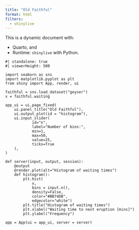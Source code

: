 ```yaml
---
title: "Old Faithful"
format: html
filters:
  - shinylive
---
```


This is a dynamic document with:

- Quarto, and
- Runtime: `shinylive` with Python.

```shinylive-python
#| standalone: true
#| viewerHeight: 500

import seaborn as sns
import matplotlib.pyplot as plt
from shiny import App, render, ui

faithful = sns.load_dataset("geyser")
x = faithful.waiting

app_ui = ui.page_fixed(
    ui.panel_title("Old Faithful"),
    ui.output_plot(id = "histogram"),
    ui.input_slider(
            id="n", 
            label="Number of bins:", 
            min=1, 
            max=50, 
            value=25,
            ticks=True
    ),
)

def server(input, output, session):
    @output
    @render.plot(alt="Histogram of waiting times")
    def histogram():
        plt.hist(
            x, 
            bins = input.n(), 
            density=False, 
            color="#BB74DB",
            edgecolor="white")
        plt.title("Histogram of waiting times")
        plt.xlabel("Waiting time to next eruption [mins]")
        plt.ylabel("Frequency")

app = App(ui = app_ui, server = server)
```

